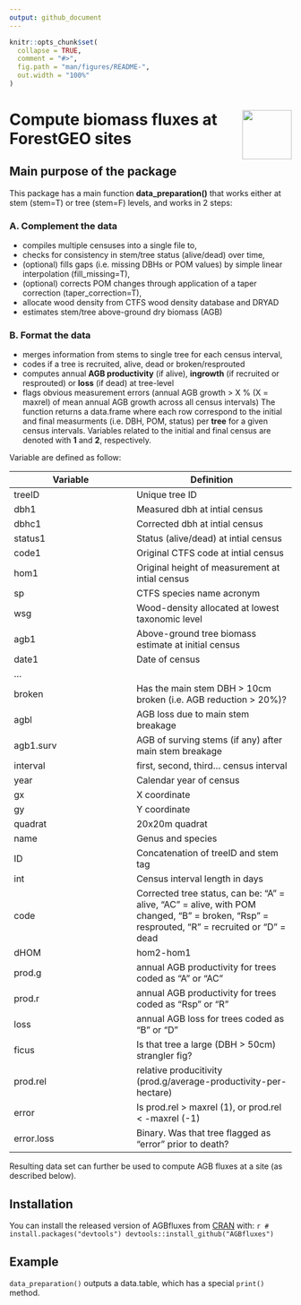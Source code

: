 ```yaml
---
output: github_document
---
```



```r
knitr::opts_chunk$set(
  collapse = TRUE,
  comment = "#>",
  fig.path = "man/figures/README-",
  out.width = "100%"
)
```

# <img src="https://i.imgur.com/vTLlhbp.png" align="right" height=88 /> Compute biomass fluxes at ForestGEO sites

<!-- [![lifecycle](https://img.shields.io/badge/lifecycle-experimental-orange.svg)](https://www.tidyverse.org/lifecycle/#experimental) -->
<!-- [![Travis build status](https://travis-ci.org/forestgeo/AGBfluxes.svg?branch=master)](https://travis-ci.org/forestgeo/AGBfluxes) -->
<!-- [![CRAN status](https://www.r-pkg.org/badges/version/AGBfluxes)](https://cran.r-project.org/package=AGBfluxes) -->
<!--  [![Coverage status](https://coveralls.io/repos/github/forestgeo/AGBfluxes/badge.svg)](https://coveralls.io/r/forestgeo/AGBfluxes?branch=master) -->

## Main purpose of the package
This package has a main function **data_preparation()** that works either at stem (stem=T) or tree (stem=F) levels, and works in 2 steps:
 
### A. Complement the data
 
* compiles multiple censuses into a single file to,
* checks for consistency in stem/tree status (alive/dead) over time,
* (optional) fills gaps (i.e. missing DBHs or POM values) by simple linear interpolation (fill_missing=T),
* (optional) corrects POM changes through application of a taper correction (taper_correction=T),
* allocate wood density from CTFS wood density database and DRYAD
* estimates stem/tree above-ground dry biomass (AGB)
 
### B. Format the data
 
* merges information from stems to single tree for each census interval,
* codes if a tree is recruited, alive, dead or broken/resprouted
* computes annual **AGB productivity** (if alive), **ingrowth** (if recruited or resprouted) or **loss** (if dead) at tree-level
* flags obvious measurement errors (annual AGB growth > X % (X = maxrel) of mean annual AGB growth across all census intervals)
 The function returns a data.frame where each row correspond to the initial and final measurments (i.e. DBH, POM, status) per **tree** for a given census intervals. Variables related to the initial and final census are denoted with **1** and **2**, respectively. 

Variable are defined as follow:

| Variable | Definition
---------- | -------------
treeID     |  Unique tree ID
dbh1       |  Measured dbh at intial census
dbhc1      |  Corrected dbh at intial census
status1    |  Status (alive/dead) at intial census
code1      |  Original CTFS code at intial census
hom1       |  Original height of measurement at intial census 
sp         |  CTFS species name acronym
wsg        |  Wood-density allocated at lowest taxonomic level
agb1       |  Above-ground tree biomass estimate at initial census 
date1      |  Date of census
...        |
broken     |  Has the main stem DBH > 10cm broken (i.e. AGB reduction > 20%)? 
agbl       |  AGB loss due to main stem breakage
agb1.surv  |  AGB of surving stems (if any) after main stem breakage
interval   |  first, second, third... census interval
year       |  Calendar year of census
gx         |  X coordinate
gy         |  Y coordinate
quadrat    |  20x20m quadrat
name       |  Genus and species
ID         |  Concatenation of treeID and stem tag
int        |  Census interval length in days
code       |  Corrected tree status, can be: "A" = alive, "AC" = alive, with POM changed, "B" = broken, "Rsp" = resprouted, "R" = recruited or "D" = dead
dHOM       |  hom2-hom1
prod.g     |  annual AGB productivity for trees coded as "A" or "AC"
prod.r     |  annual AGB productivity for trees coded as "Rsp" or "R"
loss       |  annual AGB loss for trees coded as "B" or "D"
ficus      |  Is that tree a large (DBH > 50cm) strangler fig?
prod.rel   |  relative producitivity (prod.g/average-productivity-per-hectare)
error      |  Is prod.rel > maxrel (1), or prod.rel < -maxrel (-1)
error.loss |  Binary. Was that tree flagged as "error" prior to death?

Resulting data set can further be used to compute AGB fluxes at a site (as described below). 

## Installation
 You can install the released version of AGBfluxes from
[CRAN](https://CRAN.R-project.org) with:
 ``` r
# install.packages("devtools")
devtools::install_github("AGBfluxes")
```


## Example

`data_preparation()` outputs a data.table, which has a special `print()` method.


